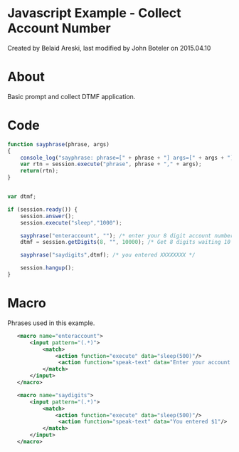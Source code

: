 
# Javascript Example - Collect Account Number 

 Created by  Belaid Areski, last modified by  John Boteler on 2015.04.10

# About

Basic prompt and collect DTMF application. 

# Code

```js
function sayphrase(phrase, args)
{
    console_log("sayphrase: phrase=[" + phrase + "] args=[" + args + "]\n");
    var rtn = session.execute("phrase", phrase + "," + args);
    return(rtn);
}


var dtmf;

if (session.ready()) {
    session.answer();
    session.execute("sleep","1000");

    sayphrase("enteraccount", ""); /* enter your 8 digit account number */
    dtmf = session.getDigits(8, "", 10000); /* Get 8 digits waiting 10 seconds*/

    sayphrase("saydigits",dtmf); /* you entered XXXXXXXX */

    session.hangup();
}

```

# Macro

Phrases used in this example.

```xml
   <macro name="enteraccount">
       <input pattern="(.*)">
           <match>
               <action function="execute" data="sleep(500)"/>
                <action function="speak-text" data="Enter your account number"/>
           </match>
       </input>
   </macro>

   <macro name="saydigits">
       <input pattern="(.*)">
           <match>
               <action function="execute" data="sleep(500)"/>
                <action function="speak-text" data="You entered $1"/>
           </match>
       </input>
   </macro>

```


